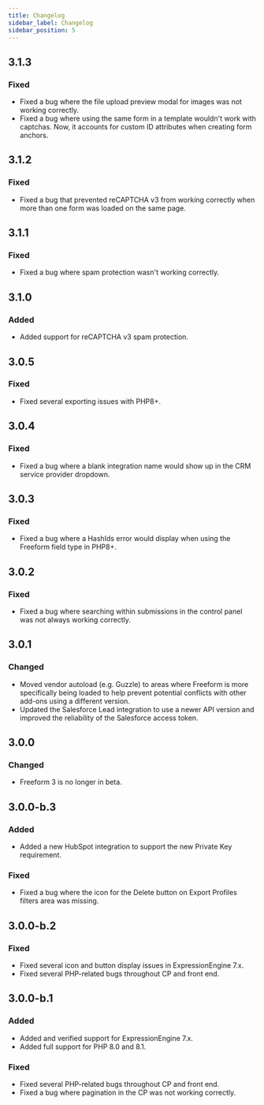 ```yaml
---
title: Changelog
sidebar_label: Changelog
sidebar_position: 5
---
```



## 3.1.3<TitleDate date="2025-01-14" />

### Fixed
- Fixed a bug where the file upload preview modal for images was not working correctly.
- Fixed a bug where using the same form in a template wouldn't work with captchas. Now, it accounts for custom ID attributes when creating form anchors.

## 3.1.2<TitleDate date="2024-10-15" />

### Fixed
- Fixed a bug that prevented reCAPTCHA v3 from working correctly when more than one form was loaded on the same page.

## 3.1.1<TitleDate date="2024-09-27" />

### Fixed
- Fixed a bug where spam protection wasn't working correctly.

## 3.1.0<TitleDate date="2024-08-24" />

### Added
- Added support for reCAPTCHA v3 spam protection.

## 3.0.5<TitleDate date="2023-05-29" />

### Fixed
- Fixed several exporting issues with PHP8+.

## 3.0.4<TitleDate date="2023-03-13" />

### Fixed
- Fixed a bug where a blank integration name would show up in the CRM service provider dropdown.

## 3.0.3<TitleDate date="2023-02-16" />

### Fixed
- Fixed a bug where a HashIds error would display when using the Freeform field type in PHP8+.

## 3.0.2<TitleDate date="2023-01-18" />

### Fixed
- Fixed a bug where searching within submissions in the control panel was not always working correctly.

## 3.0.1<TitleDate date="2023-01-13" />

### Changed
- Moved vendor autoload (e.g. Guzzle) to areas where Freeform is more specifically being loaded to help prevent potential conflicts with other add-ons using a different version.
- Updated the Salesforce Lead integration to use a newer API version and improved the reliability of the Salesforce access token.

## 3.0.0<TitleDate date="2022-12-13" />

### Changed
- Freeform 3 is no longer in beta.

## 3.0.0-b.3<TitleDate date="2022-10-27" />

### Added
- Added a new HubSpot integration to support the new Private Key requirement.

### Fixed
- Fixed a bug where the icon for the Delete button on Export Profiles filters area was missing.

## 3.0.0-b.2<TitleDate date="2022-08-29" />

### Fixed
- Fixed several icon and button display issues in ExpressionEngine 7.x.
- Fixed several PHP-related bugs throughout CP and front end.

## 3.0.0-b.1<TitleDate date="2022-08-26" />

### Added
- Added and verified support for ExpressionEngine 7.x.
- Added full support for PHP 8.0 and 8.1.

### Fixed
- Fixed several PHP-related bugs throughout CP and front end.
- Fixed a bug where pagination in the CP was not working correctly.

